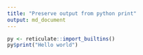 ```yaml
---
title: "Preserve output from python print"
output: md_document
---
```


```r
py <- reticulate::import_builtins()
py$print("Hello world")
```

